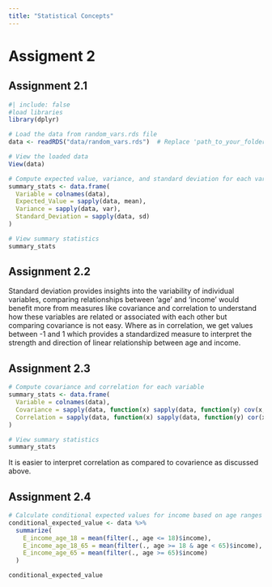 ```yaml
---
title: "Statistical Concepts"
---
```


# Assigment 2
## Assignment 2.1
```r
#| include: false
#load libraries
library(dplyr)
```

```r
# Load the data from random_vars.rds file
data <- readRDS("data/random_vars.rds")  # Replace 'path_to_your_folder' with the actual path

# View the loaded data
View(data)

# Compute expected value, variance, and standard deviation for each variable
summary_stats <- data.frame(
  Variable = colnames(data),
  Expected_Value = sapply(data, mean),
  Variance = sapply(data, var),
  Standard_Deviation = sapply(data, sd)
)

# View summary statistics
summary_stats
```
## Assignment 2.2
Standard deviation provides insights into the variability of individual variables, comparing relationships between 'age' and 'income' would benefit more from measures like covariance and correlation to understand how these variables are related or associated with each other but comparing covariance is not easy. Where as in correlation, we get values between -1 and 1 which provides a standardized measure to interpret the strength and direction of linear relationship between age and income.

## Assignment 2.3
```r
# Compute covariance and correlation for each variable
summary_stats <- data.frame(
  Variable = colnames(data),
  Covariance = sapply(data, function(x) sapply(data, function(y) cov(x, y))),
  Correlation = sapply(data, function(x) sapply(data, function(y) cor(x, y)))
)

# View summary statistics
summary_stats
```
It is easier to interpret correlation as compared to covarience as discussed above.

## Assignment 2.4
```r
# Calculate conditional expected values for income based on age ranges
conditional_expected_value <- data %>%
  summarize(
    E_income_age_18 = mean(filter(., age <= 18)$income),
    E_income_age_18_65 = mean(filter(., age >= 18 & age < 65)$income),
    E_income_age_65 = mean(filter(., age >= 65)$income)
  )

conditional_expected_value
```

